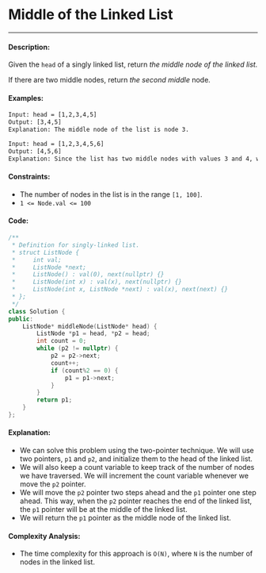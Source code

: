 # Middle of the Linked List

-----

#### Description: 

Given the ```head``` of a singly linked list, return _the middle node of the linked list._

If there are two middle nodes, return *the second middle* node.

#### Examples:

```txt
Input: head = [1,2,3,4,5]
Output: [3,4,5]
Explanation: The middle node of the list is node 3.
```

```txt
Input: head = [1,2,3,4,5,6]
Output: [4,5,6]
Explanation: Since the list has two middle nodes with values 3 and 4, we return the second one.
```

#### Constraints: 

- The number of nodes in the list is in the range ```[1, 100]```.
- ```1 <= Node.val <= 100```

#### Code: 

```cpp
/**
 * Definition for singly-linked list.
 * struct ListNode {
 *     int val;
 *     ListNode *next;
 *     ListNode() : val(0), next(nullptr) {}
 *     ListNode(int x) : val(x), next(nullptr) {}
 *     ListNode(int x, ListNode *next) : val(x), next(next) {}
 * };
 */
class Solution {
public:
    ListNode* middleNode(ListNode* head) {
        ListNode *p1 = head, *p2 = head;
        int count = 0;
        while (p2 != nullptr) {
            p2 = p2->next;
            count++;
            if (count%2 == 0) {
                p1 = p1->next;
            }
        }
        return p1;
    }
};
```

#### Explanation:

- We can solve this problem using the two-pointer technique. We will use two pointers, ```p1``` and ```p2```, and initialize them to the head of the linked list.
- We will also keep a count variable to keep track of the number of nodes we have traversed. We will increment the count variable whenever we move the ```p2``` pointer.
- We will move the ```p2``` pointer two steps ahead and the ```p1``` pointer one step ahead. This way, when the ```p2``` pointer reaches the end of the linked list, the ```p1``` pointer will be at the middle of the linked list.
- We will return the ```p1``` pointer as the middle node of the linked list.

#### Complexity Analysis:

- The time complexity for this approach is ```O(N)```, where ```N``` is the number of nodes in the linked list.